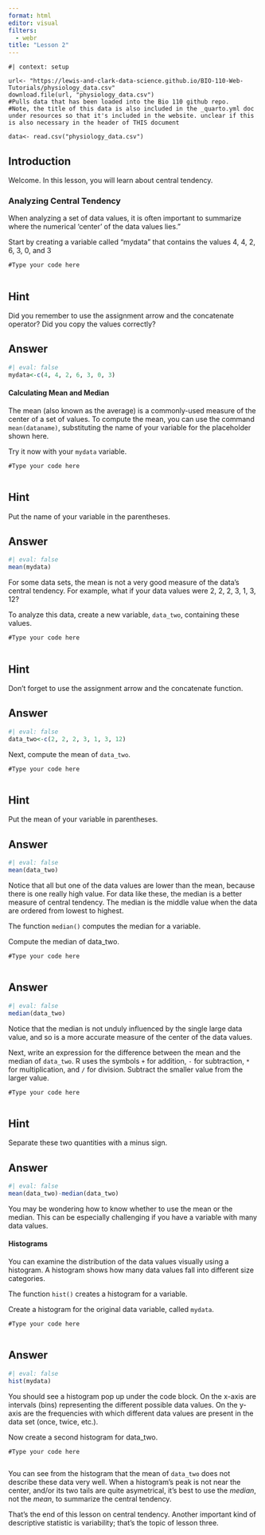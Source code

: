 ```yaml
---
format: html
editor: visual
filters: 
  - webr
title: "Lesson 2"
---
```


```webr-r
#| context: setup

url<- "https://lewis-and-clark-data-science.github.io/BIO-110-Web-Tutorials/physiology_data.csv"
download.file(url, "physiology_data.csv")
#Pulls data that has been loaded into the Bio 110 github repo. 
#Note, the title of this data is also included in the _quarto.yml doc under resources so that it's included in the website. unclear if this is also necessary in the header of THIS document

data<- read.csv("physiology_data.csv")

```

## Introduction

Welcome. In this lesson, you will learn about central tendency.

### Analyzing Central Tendency

When analyzing a set of data values, it is often important to summarize where the numerical 'center' of the data values lies."

Start by creating a variable called "mydata" that contains the values 4, 4, 2, 6, 3, 0, and 3

```webr-r
#Type your code here


```

::: {.callout-tip collapse="true" icon="false"}
## Hint

Did you remember to use the assignment arrow and the concatenate operator? Did you copy the values correctly?
:::

::: {.callout-note collapse="true" icon="false"}
## Answer

```r
#| eval: false
mydata<-c(4, 4, 2, 6, 3, 0, 3)
```
:::

#### Calculating Mean and Median

The mean (also known as the average) is a commonly-used measure of the center of a set of values. To compute the mean, you can use the command `mean(dataname)`, substituting the name of your variable for the placeholder shown here.

Try it now with your `mydata` variable.

```webr-r
#Type your code here


```

::: {.callout-tip collapse="true" icon="false"}
## Hint

Put the name of your variable in the parentheses.
:::

::: {.callout-note collapse="true" icon="false"}
## Answer

```r
#| eval: false
mean(mydata)
```
:::

For some data sets, the mean is not a very good measure of the data's central tendency. For example, what if your data values were 2, 2, 2, 3, 1, 3, 12?

To analyze this data, create a new variable, `data_two`, containing these values.

```webr-r
#Type your code here


```

::: {.callout-tip collapse="true" icon="false"}
## Hint

Don't forget to use the assignment arrow and the concatenate function.
:::

::: {.callout-note collapse="true" icon="false"}
## Answer

```r
#| eval: false
data_two<-c(2, 2, 2, 3, 1, 3, 12)
```
:::

Next, compute the mean of `data_two`.

```webr-r
#Type your code here


```

::: {.callout-tip collapse="true" icon="false"}
## Hint

Put the mean of your variable in parentheses.
:::

::: {.callout-note collapse="true" icon="false"}
## Answer

```r
#| eval: false
mean(data_two)
```
:::

Notice that all but one of the data values are lower than the mean, because there is one really high value. For data like these, the median is a better measure of central tendency. The median is the middle value when the data are ordered from lowest to highest.

The function `median()` computes the median for a variable.

Compute the median of data_two.

```webr-r
#Type your code here


```

::: {.callout-note collapse="true" icon="false"}
## Answer

```r
#| eval: false
median(data_two)
```
:::

Notice that the median is not unduly influenced by the single large data value, and so is a more accurate measure of the center of the data values.

Next, write an expression for the difference between the mean and the median of `data_two`. R uses the symbols `+` for addition, `-` for subtraction, `*` for multiplication, and `/` for division. Subtract the smaller value from the larger value.

```webr-r
#Type your code here


```

::: {.callout-tip collapse="true" icon="false"}
## Hint

Separate these two quantities with a minus sign.
:::

::: {.callout-note collapse="true" icon="false"}
## Answer

```r
#| eval: false
mean(data_two)-median(data_two)
```
:::

You may be wondering how to know whether to use the mean or the median. This can be especially challenging if you have a variable with many data values.

#### Histograms

You can examine the distribution of the data values visually using a histogram. A histogram shows how many data values fall into different size categories.

The function `hist()` creates a histogram for a variable.

Create a histogram for the original data variable, called `mydata`.

```webr-r
#Type your code here


```

::: {.callout-note collapse="true" icon="false"}
## Answer

```r
#| eval: false
hist(mydata)
```
:::

You should see a histogram pop up under the code block. On the x-axis are intervals (bins) representing the different possible data values. On the y-axis are the frequencies with which different data values are present in the data set (once, twice, etc.).

Now create a second histogram for data_two.

```webr-r
#Type your code here


```

You can see from the histogram that the mean of `data_two` does not describe these data very well. When a histogram's peak is not near the center, and/or its two tails are quite asymetrical, it's best to use the *median*, not the *mean*, to summarize the central tendency.

That's the end of this lesson on central tendency. Another important kind of descriptive statistic is variability; that's the topic of lesson three.
